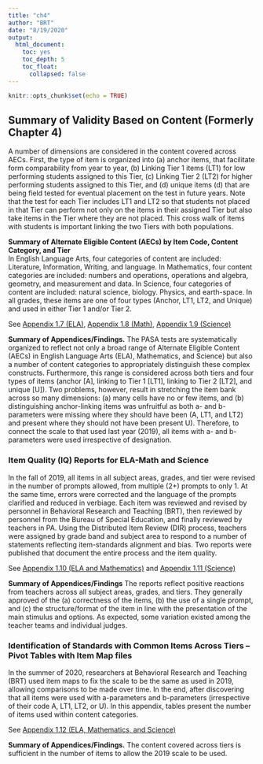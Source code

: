 ```yaml
---
title: "ch4"
author: "BRT"
date: "8/19/2020"
output: 
  html_document:
    toc: yes
    toc_depth: 5
    toc_float: 
      collapsed: false
---
```


```r
knitr::opts_chunk$set(echo = TRUE)
```

## Summary of Validity Based on Content (Formerly Chapter 4)
A number of dimensions are considered in the content covered across AECs. First, the type of item is organized into (a) anchor items, that facilitate form comparability from year to year, (b) Linking Tier 1 items (LT1) for low performing students assigned to this Tier, (c) Linking Tier 2 (LT2) for higher performing students assigned to this Tier, and (d) unique items (d) that are being field tested for eventual placement on the test in future years. Note that the test for each Tier includes LT1 and LT2 so that students not placed in that Tier can perform not only on the items in their assigned Tier but also take items in the Tier where they are not placed. This cross walk of items with students is important linking the two Tiers with both populations.

**Summary of Alternate Eligible Content (AECs) by Item Code, Content Category, and Tier**  
In English Language Arts, four categories of content are included: Literature, Information, Writing, and language. In Mathematics, four content categories are included: numbers and operations, operations and algebra, geometry, and measurement and data. In Science, four categories of content are included: natural science, biology. Physics, and earth-space. In all grades, these items are one of four types (Anchor, LT1, LT2, and Unique) and used in either Tier 1 and/or Tier 2.

See [Appendix 1.7 (ELA)](appendix/App1.7_AEC_By_ItemCodeCntCatELA.pdf), [Appendix 1.8 (Math)](appendix/App1.8_AEC_By_ItemCodeCntCatMath.pdf), [Appendix 1.9 (Science)](appendix/App1.9_AEC_By_ItemCodeCntCatSci.pdf)

**Summary of Appendices/Findings.**  The PASA tests are systematically organized to reflect not only a broad range of Alternate Eligible Content (AECs) in English Language Arts (ELA), Mathematics, and Science) but also a number of content categories to appropriately distinguish these complex constructs. Furthermore, this range is considered across both tiers and four types of items (anchor [A], linking to Tier 1 [LT1], linking to Tier 2 [LT2], and unique [U]). Two problems, however, result in stretching the item bank across so many dimensions: (a) many cells have no or few items, and (b) distinguishing anchor-linking items was unfruitful as both a- and b-parameters were missing where they should have been (A, LT1, and LT2) and present where they should not have been present U). Therefore, to connect the scale to that used last year (2019), all items with a- and b-parameters were used irrespective of designation.

### Item Quality (IQ) Reports for ELA-Math and Science
In the fall of 2019, all items in all subject areas, grades, and tier were revised in the number of prompts allowed, from multiple (2+) prompts to only 1. At the same time, errors were corrected and the language of the prompts clarified and reduced in verbiage. Each item was reviewed and revised by personnel in Behavioral Research and Teaching (BRT), then reviewed by personnel from the Bureau of Special Education, and finally reviewed by teachers in PA. Using the Distributed Item Review (DIR) process, teachers were assigned by grade band and subject area to respond to a number of statements reflecting item-standards alignment and bias. Two reports were published that document the entire process and the item quality.

See [Appendix 1.10 (ELA and Mathematics)](appendix/App1.10_ItemQualityReport_ELAandMath.pdf)  and [Appendix 1.11 (Science)](appendix/App1.11_ItemQualityReport_Science.pdf)

**Summary of Appendices/Findings**  The reports reflect positive reactions from teachers across all subject areas, grades, and tiers. They generally approved of the (a) correctness of the items, (b) the use of a single prompt, and (c) the structure/format of the item in line with the presentation of the main stimulus and options. As expected, some variation existed among the teacher teams and individual judges.

### Identification of Standards with Common Items Across Tiers  – Pivot Tables with Item Map files
In the summer of 2020, researchers at Behavioral Research and Teaching (BRT) used item maps to fix the scale to be the same as used in 2019, allowing comparisons to be made over time. In the end, after discovering that all items were used with a-parameters and b-parameters (irrespective of their code A, LT1, LT2, or U). In this appendix, tables present the number of items used within content categories.

See [Appendix 1.12 (ELA, Mathematics, and Science)](appendix/App1.12_ItemParameterSummary.xlsx)

**Summary of Appendices/Findings.**  The content covered across tiers is sufficient in the number of items to allow the 2019 scale to be used.